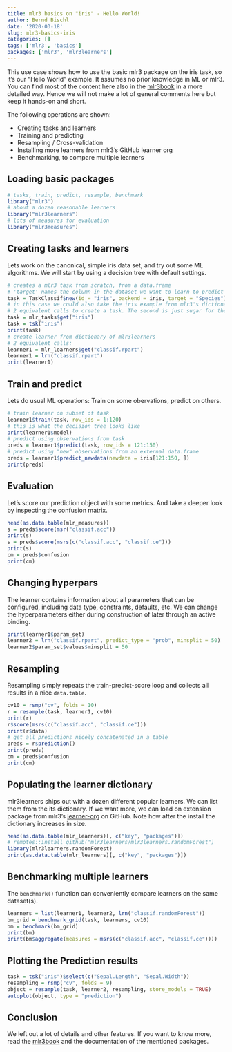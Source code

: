 ```yaml
---
title: mlr3 basics on "iris" - Hello World!
author: Bernd Bischl
date: '2020-03-18'
slug: mlr3-basics-iris
categories: []
tags: ['mlr3', 'basics']
packages: ['mlr3', 'mlr3learners']
---
```


This use case shows how to use the basic mlr3 package on the iris task, so it's our "Hello World" example.
It assumes no prior knowledge in ML or mlr3.
You can find most of the content here also in the [mlr3book](https://mlr3book.mlr-org.com/) in a more detailed way.
Hence we will not make a lot of general comments here but keep it hands-on and short.

The following operations are shown:

* Creating tasks and learners
* Training and predicting
* Resampling / Cross-validation
* Installing more learners from mlr3's GitHub learner org
* Benchmarking, to compare multiple learners

## Loading basic packages

```r
# tasks, train, predict, resample, benchmark
library("mlr3")
# about a dozen reasonable learners
library("mlr3learners")
# lots of measures for evaluation
library("mlr3measures")
```

## Creating tasks and learners

Lets work on the canonical, simple iris data set, and try out some ML algorithms.
We will start by using a decision tree with default settings.

```r
# creates a mlr3 task from scratch, from a data.frame
# 'target' names the column in the dataset we want to learn to predict
task = TaskClassif$new(id = "iris", backend = iris, target = "Species")
# in this case we could also take the iris example from mlr3's dictionary of shipped example tasks
# 2 equivalent calls to create a task. The second is just sugar for the user.
task = mlr_tasks$get("iris")
task = tsk("iris")
print(task)
# create learner from dictionary of mlr3learners
# 2 equivalent calls:
learner1 = mlr_learners$get("classif.rpart")
learner1 = lrn("classif.rpart")
print(learner1)
```

## Train and predict

Lets do usual ML operations: Train on some obervations, predict on others.

```r
# train learner on subset of task
learner1$train(task, row_ids = 1:120)
# this is what the decision tree looks like
print(learner1$model)
# predict using observations from task
preds = learner1$predict(task, row_ids = 121:150)
# predict using "new" observations from an external data.frame
preds = learner1$predict_newdata(newdata = iris[121:150, ])
print(preds)
```

## Evaluation

Let's score our prediction object with some metrics.
And take a deeper look by inspecting the confusion matrix.

```r
head(as.data.table(mlr_measures))
s = preds$score(msr("classif.acc"))
print(s)
s = preds$score(msrs(c("classif.acc", "classif.ce")))
print(s)
cm = preds$confusion
print(cm)
```

## Changing hyperpars

The learner contains information about all parameters that can be configured, including data type, constraints, defaults, etc.
We can change the hyperparameters either during construction of later through an active binding.

```r
print(learner1$param_set)
learner2 = lrn("classif.rpart", predict_type = "prob", minsplit = 50)
learner2$param_set$values$minsplit = 50
```

## Resampling

Resampling simply repeats the train-predict-score loop and collects all results in a nice `data.table`.

```r
cv10 = rsmp("cv", folds = 10)
r = resample(task, learner1, cv10)
print(r)
r$score(msrs(c("classif.acc", "classif.ce")))
print(r$data)
# get all predictions nicely concatenated in a table
preds = r$prediction()
print(preds)
cm = preds$confusion
print(cm)
```

## Populating the learner dictionary

mlr3learners ships out with a dozen different popular learners.
We can list them from the its dictionary.
If we want more, we can load on extension package from mlr3's
[learner-org](https://github.com/mlr-org/mlr3learners/wiki) on GitHub.
Note how after the install the dictionary increases in size.

```r
head(as.data.table(mlr_learners)[, c("key", "packages")])
# remotes::install_github("mlr3learners/mlr3learners.randomForest")
library(mlr3learners.randomForest)
print(as.data.table(mlr_learners)[, c("key", "packages")])
```

## Benchmarking multiple learners

The `benchmark()` function can conveniently compare learners on the same dataset(s).

```r
learners = list(learner1, learner2, lrn("classif.randomForest"))
bm_grid = benchmark_grid(task, learners, cv10)
bm = benchmark(bm_grid)
print(bm)
print(bm$aggregate(measures = msrs(c("classif.acc", "classif.ce"))))
```

## Plotting the Prediction results

```r
task = tsk("iris")$select(c("Sepal.Length", "Sepal.Width"))
resampling = rsmp("cv", folds = 9)
object = resample(task, learner2, resampling, store_models = TRUE)
autoplot(object, type = "prediction")
```

## Conclusion

We left out a lot of details and other features.
If you want to know more, read the [mlr3book](https://mlr3book.mlr-org.com/) and the documentation of the mentioned packages.
